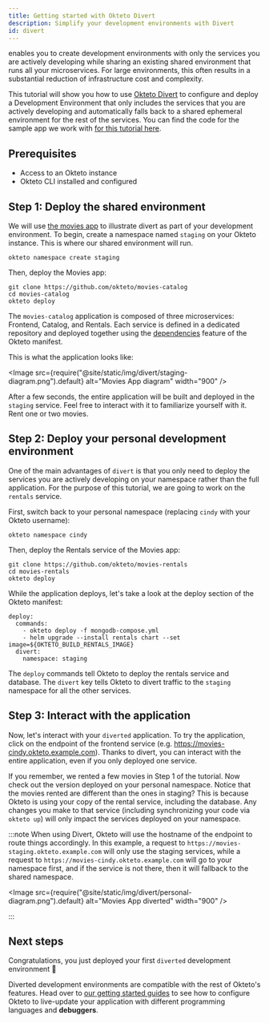 ```yaml
---
title: Getting started with Okteto Divert
description: Simplify your development environments with Divert
id: divert
---
```



 enables you to create development environments with only the services you are actively developing while sharing an existing shared environment that runs all your microservices. For large environments, this often results in a substantial reduction of infrastructure cost and complexity.

This tutorial will show you how to use [Okteto Divert](/docs/reference/okteto-manifest#divert) to configure and deploy a Development Environment that only includes the services that you are actively developing and automatically falls back to a shared ephemeral environment for the rest of the services. You can find the code for the sample app we work with [for this tutorial here](https://github.com/okteto/movies-catalog).

## Prerequisites
- Access to an Okteto instance
- Okteto CLI installed and configured

## Step 1: Deploy the shared environment

We will use [the movies app](https://github.com/okteto/movies-catalog) to illustrate divert as part of your development environment.  To begin, create a namespace named `staging` on your Okteto instance. This is where our shared environment will run.

```
okteto namespace create staging
```

Then, deploy the Movies app:

```
git clone https://github.com/okteto/movies-catalog
cd movies-catalog
okteto deploy
```
The `movies-catalog` application is composed of three microservices: Frontend, Catalog, and Rentals. Each service is defined in a dedicated repository and deployed together using the [dependencies](/docs/reference/okteto-manifest#divert) feature of the Okteto manifest.

This is what the application looks like:

 <Image
    src={require("@site/static/img/divert/staging-diagram.png").default}
    alt="Movies App diagram"
    width="900"
  />

After a few seconds, the entire application will be built and deployed in the `staging` service. Feel free to interact with it to familiarize yourself with it.  Rent one or two movies.


## Step 2: Deploy your personal development environment

One of the main advantages of `divert` is that you only need to deploy the services you are actively developing on your namespace rather than the full application. For the purpose of this tutorial, we are going to work on the `rentals` service.

First, switch back to your personal namespace (replacing `cindy` with your Okteto username):

```
okteto namespace cindy
```

Then, deploy the Rentals service of the Movies app:
```
git clone https://github.com/okteto/movies-rentals
cd movies-rentals
okteto deploy
```

While the application deploys, let's take a look at the deploy section of the Okteto manifest:
```
deploy:
  commands:
    - okteto deploy -f mongodb-compose.yml
    - helm upgrade --install rentals chart --set image=${OKTETO_BUILD_RENTALS_IMAGE}
  divert:
    namespace: staging
```

The `deploy` commands tell Okteto to deploy the rentals service and database. The `divert` key tells Okteto to divert traffic to the `staging` namespace for all the other services.


## Step 3: Interact with the application

Now, let's interact with your `diverted` application. To try the application, click on the endpoint of the frontend service (e.g. https://movies-cindy.okteto.example.com). Thanks to divert, you can interact with the entire application, even if you only deployed one service.

If you remember, we rented a few movies in Step 1 of the tutorial. Now check out the version deployed on your personal namespace. Notice that the movies rented are different than the ones in staging? This is because Okteto is using your copy of the rental service, including the database. Any changes you make to that service (including synchronizing your code via `okteto up`) will only impact the services deployed on your namespace.

:::note
When using Divert, Okteto will use the hostname of the endpoint to route things accordingly. In this example, a request to `https://movies-staging.okteto.example.com` will only use the staging services, while a request to `https://movies-cindy.okteto.example.com` will go to your namespace first, and if the service is not there, then it will fallback to the shared namespace.

<Image
    src={require("@site/static/img/divert/personal-diagram.png").default}
    alt="Movies App diverted"
    width="900"
  />

:::

## Next steps
Congratulations, you just deployed your first `diverted` development environment 🚀

Diverted development environments are compatible with the rest of Okteto's features. Head over to [our getting started guides](/docs/development/containers/file-sync/) to see how to configure Okteto to live-update your application with different programming languages and **debuggers**.
